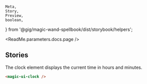    Meta,
    Story,
    Preview,
    boolean,
} from '@gig/magic-wand-spellbook/dist/storybook/helpers';

<Meta title="UI Kit|Clock" />

<ReadMe.parameters.docs.page />

## Stories

The clock element displays the current time in hours and minutes.

<Preview>
    <Story name="Default">
        <magic-ui-clock />
    </Story>
</Preview>

```html
<magic-ui-clock />
```
